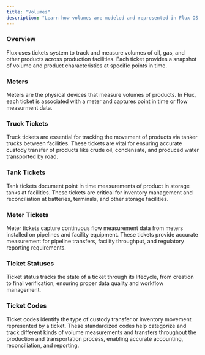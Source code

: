 ```yaml
---
title: "Volumes"
description: "Learn how volumes are modeled and represented in Flux OS."
---
```


### Overview

Flux uses tickets system to track and measure volumes of oil, gas, and other products across production facilities. Each ticket provides a snapshot of volume and product characteristics at specific points in time.

### Meters

Meters are the physical devices that measure volumes of products. In Flux, each ticket is associated with a meter and captures point in time or flow measurment data.

### Truck Tickets

Truck tickets are essential for tracking the movement of products via tanker trucks between facilities. These tickets are vital for ensuring accurate custody transfer of products like crude oil, condensate, and produced water transported by road.

### Tank Tickets

Tank tickets document point in time measurements of product in storage tanks at facilities. These tickets are critical for inventory management and reconciliation at batteries, terminals, and other storage facilities.

### Meter Tickets

Meter tickets capture continuous flow measurement data from meters installed on pipelines and facility equipment. These tickets provide accurate measurement for pipeline transfers, facility throughput, and regulatory reporting requirements.

### Ticket Statuses

Ticket status tracks the state of a ticket through its lifecycle, from creation to final verification, ensuring proper data quality and workflow management.

### Ticket Codes

Ticket codes identify the type of custody transfer or inventory movement represented by a ticket. These standardized codes help categorize and track different kinds of volume measurements and transfers throughout the production and transportation process, enabling accurate accounting, reconciliation, and reporting.
